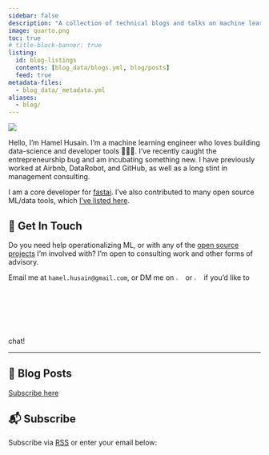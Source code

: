 ```yaml
---
sidebar: false
description: "A collection of technical blogs and talks on machine learning and data science."
image: quarto.png
toc: true
# title-block-banner: true
listing: 
  id: blog-listings
  contents: [blog_data/blogs.yml, blog/posts]
  feed: true
metadata-files: 
  - blog_data/_metadata.yml
aliases:
  - blog/
---
```


::: {layout="[21,79]" .profile-header}

![](hamel_transparent.png){.profile-pic}

Hello, I'm Hamel Husain. I'm a machine learning engineer who loves building data-science and developer tools 👷🏼‍♂️.  I've recently caught the entrepreneurship bug and am incubating something new.  I have previously worked at Airbnb, DataRobot, and GitHub, as well as a long stint in management consulting.

:::

I am a core developer for [fastai](https://www.fast.ai/). I've also contributed to many open source ML/data tools, which [I've listed here](oss/opensource.qmd).

## 💼 Get In Touch

Do you need help operationalizing ML, or with any of the [open source projects](oss/opensource.qmd) I'm involved with?  I'm open to consulting work and other forms of advisory. 

Email me at `hamel.husain@gmail.com`, or DM me on [![](icon-linkedin.png){width="3%"}](https://www.linkedin.com/in/hamelhusain/) or [![](icons-twitter.png){width="3%"}](https://twitter.com/HamelHusain) if you'd like to chat!

---

## 📮 Blog Posts

[Subscribe here](#subscribe)

::: {#blog-listings}
:::

## 📬 Subscribe

Subscribe via [<i class="bi bi-rss"></i> RSS](index.xml) or enter your email below:

<script async data-uid="f405c5ca98" src="https://hamel.ck.page/f405c5ca98/index.js"></script>
